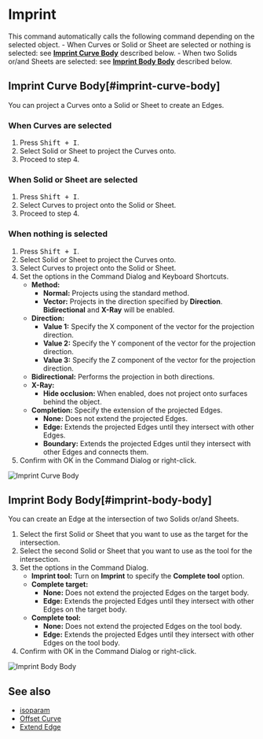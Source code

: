 
<Reference shortcut="Shift + I" command="Imprint" button="" />

# Imprint

This command automatically calls the following command depending on the selected object.
     - When Curves or Solid or Sheet are selected or nothing is selected: see [**Imprint Curve Body**](#imprint-curve-body) described below.
     - When two Solids or/and Sheets are selected: see [**Imprint Body Body**](#imprint-body-body) described below.

## Imprint Curve Body[#imprint-curve-body]

You can project a  Curves onto a Solid or Sheet to create an Edges.

### When Curves are selected

1. Press <kbd>Shift + I</kbd>.
2. Select Solid or Sheet to project the Curves onto.
3. Proceed to step 4.

### When Solid or Sheet are selected

1. Press <kbd>Shift + I</kbd>.
2. Select Curves to project onto the Solid or Sheet.
3. Proceed to step 4.

### When nothing is selected

1. Press <kbd>Shift + I</kbd>.
2. Select Solid or Sheet to project the Curves onto.
3. Select Curves to project onto the Solid or Sheet.
4. Set the options in the Command Dialog and Keyboard Shortcuts.
   - **Method:**
        - **Normal:** Projects using the standard method.
        - **Vector:** Projects in the direction specified by **Direction**. **Bidirectional** and **X-Ray** will be enabled.
   - **Direction:**
        - **Value 1:** Specify the X component of the vector for the projection direction.
        - **Value 2:** Specify the Y component of the vector for the projection direction.
        - **Value 3:** Specify the Z component of the vector for the projection direction.
   - **Bidirectional:** Performs the projection in both directions.
   - **X-Ray:** 
        - **Hide occlusion:** When enabled, does not project onto surfaces behind the object.
   - **Completion:** Specify the extension of the projected Edges.
        - **None:** Does not extend the projected Edges.
        - **Edge:** Extends the projected Edges until they intersect with other Edges.
        - **Boundary:** Extends the projected Edges until they intersect with other Edges and connects them.
5. Confirm with OK in the Command Dialog or right-click.

![Imprint Curve Body](/img/imprint-curve-body.gif)

## Imprint Body Body[#imprint-body-body]

You can create an Edge at the intersection of two Solids or/and Sheets.

1. Select the first Solid or Sheet that you want to use as the target for the intersection.
2. Select the second Solid or Sheet that you want to use as the tool for the intersection.
3. Set the options in the Command Dialog.
   - **Imprint tool:** Turn on **Imprint** to specify the **Complete tool** option.
   - **Complete target:** 
        - **None:** Does not extend the projected Edges on the target body.
        - **Edge:** Extends the projected Edges until they intersect with other Edges on the target body.
   - **Complete tool:**
        - **None:** Does not extend the projected Edges on the tool body.
        - **Edge:** Extends the projected Edges until they intersect with other Edges on the tool body.   
4. Confirm with OK in the Command Dialog or right-click.

![Imprint Body Body](/img/imprint-body-body.gif)

## See also
- [isoparam](./isoparam)
- [Offset Curve](./offset-curve)
- [Extend Edge](./extend-edge)